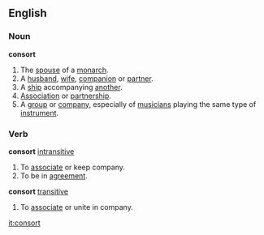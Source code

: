 ==English==
===Noun===
'''consort'''
#The [[spouse]] of a [[monarch]].
#A [[husband]], [[wife]], [[companion]] or [[partner]].
#A [[ship]] accompanying [[another]].
#[[Association]] or [[partnership]].
#A [[group]] or [[company]], especially of [[musician]]s playing the same type of [[instrument]].
===Verb===
'''consort''' [[intransitive]]
#To [[associate]] or keep company.
#To be in [[agreement]].
'''consort''' [[transitive]]
#To [[associate]] or unite in company.

[[it:consort]]